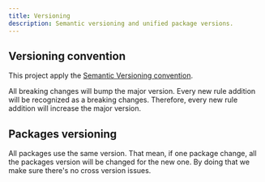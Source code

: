 ```yaml
---
title: Versioning
description: Semantic versioning and unified package versions.
---
```


## Versioning convention

This project apply the [Semantic Versioning convention](https://semver.org/).

All breaking changes will bump the major version. Every new rule addition will be recognized as a breaking changes. Therefore, every new rule addition will increase the major version.

## Packages versioning

All packages use the same version. That mean, if one package change, all the packages version will be changed for the new one. By doing that we make sure there's no cross version issues.
